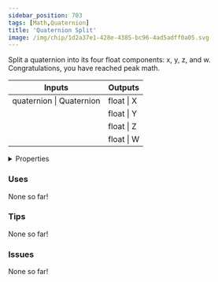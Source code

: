 ```yaml
---
sidebar_position: 703
tags: [Math,Quaternion]
title: 'Quaternion Split'
image: /img/chip/1d2a37e1-428e-4385-bc96-4ad5adff0a05.svg
---
```


Split a quaternion into its four float components: x, y, z, and w. Congratulations, you have reached peak math.



<IChip uuid="1d2a37e1-428e-4385-bc96-4ad5adff0a05"/>

<table><thead><tr><th>Inputs</th><th>Outputs</th></tr></thead><tbody><tr><td>quaternion | Quaternion</td><td>float | X</td></tr><tr><td /><td>float | Y</td></tr><tr><td /><td>float | Z</td></tr><tr><td /><td>float | W</td></tr></tbody></table>

<details>
  <summary>Properties</summary>
  <div>
    <div>
    <table>
      <tbody>
        <tr>
          <td>Is beta required?</td>
          <td>No</td>
        </tr>
        <tr>
          <td>Is chip a trolling risk?</td>
          <td>No</td>
        </tr>
        <tr>
          <td>Is chip a role assignment risk?</td>
          <td>No</td>
        </tr>
        <tr>
          <td>Chip UUID</td>
          <td>1d2a37e1-428e-4385-bc96-4ad5adff0a05</td>
        </tr>
        <tr>
          <td>Room availability</td>
          <td>Available everywhere</td>
        </tr>
      </tbody>
    </table>
    </div>
  </div>
</details>

### Uses

None so far!

### Tips

None so far!

### Issues

None so far!